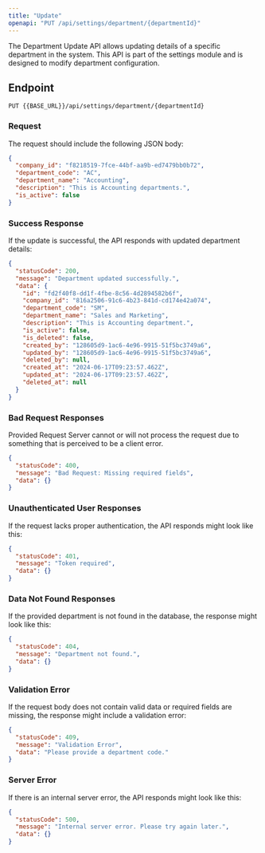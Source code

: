 ---
title: "Update"
openapi: "PUT /api/settings/department/{departmentId}"
---

The Department Update API allows updating details of a specific department in the system. This API is part of the settings module and is designed to modify department configuration.

## Endpoint

`PUT {{BASE_URL}}/api/settings/department/{departmentId}`

### Request

The request should include the following JSON body:

```json
{
  "company_id": "f8218519-7fce-44bf-aa9b-ed7479bb0b72",
  "department_code": "AC",
  "department_name": "Accounting",
  "description": "This is Accounting departments.",
  "is_active": false
}
```

### Success Response

If the update is successful, the API responds with updated department details:

```json
{
  "statusCode": 200,
  "message": "Department updated successfully.",
  "data": {
    "id": "fd2f40f8-dd1f-4fbe-8c56-4d2894582b6f",
    "company_id": "816a2506-91c6-4b23-841d-cd174e42a074",
    "department_code": "SM",
    "department_name": "Sales and Marketing",
    "description": "This is Accounting department.",
    "is_active": false,
    "is_deleted": false,
    "created_by": "128605d9-1ac6-4e96-9915-51f5bc3749a6",
    "updated_by": "128605d9-1ac6-4e96-9915-51f5bc3749a6",
    "deleted_by": null,
    "created_at": "2024-06-17T09:23:57.462Z",
    "updated_at": "2024-06-17T09:23:57.462Z",
    "deleted_at": null
  }
}
```

### Bad Request Responses

Provided Request Server cannot or will not process the request due to something that is perceived to be a client error.

```json
{
  "statusCode": 400,
  "message": "Bad Request: Missing required fields",
  "data": {}
}
```

### Unauthenticated User Responses

If the request lacks proper authentication, the API responds might look like this:

```json
{
  "statusCode": 401,
  "message": "Token required",
  "data": {}
}
```

### Data Not Found Responses

If the provided department is not found in the database, the response might look like this:

```json
{
  "statusCode": 404,
  "message": "Department not found.",
  "data": {}
}
```

### Validation Error

If the request body does not contain valid data or required fields are missing, the response might include a validation error:

```json
{
  "statusCode": 409,
  "message": "Validation Error",
  "data": "Please provide a department code."
}
```

### Server Error

If there is an internal server error, the API responds might look like this:

```json
{
  "statusCode": 500,
  "message": "Internal server error. Please try again later.",
  "data": {}
}
```
